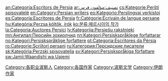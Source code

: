 {{Commonscat|Writers from Iran}}

[[Category:各职业波斯人|Category:各职业波斯人]]
[[Category:各国作家|Category:各国作家]]
[[Category:波斯文学|Category:波斯文学]]
[[Category:伊朗作家|Category:伊朗作家]]

[[an:Categoría:Escritors_de_Persia|an:Categoría:Escritors de Persia]]
[[ar:تصنيف:مؤلفون_فرس|ar:تصنيف:مؤلفون فرس]]
[[cs:Kategorie:Perští_spisovatelé|cs:Kategorie:Perští spisovatelé]]
[[en:Category:Persian_writers|en:Category:Persian writers]]
[[eo:Kategorio:Perslingvaj_verkistoj|eo:Kategorio:Perslingvaj verkistoj]]
[[es:Categoría:Escritores_de_Persia|es:Categoría:Escritores de Persia]]
[[fr:Catégorie:Écrivain_de_langue_persane|fr:Catégorie:Écrivain de langue persane]]
[[hu:Kategória:Perzsa_költők,_írók|hu:Kategória:Perzsa költők, írók]]
[[ko:분류:페르시아의_작가|ko:분류:페르시아의 작가]]
[[la:Categoria:Auctores_Persici|la:Categoria:Auctores Persici]]
[[lv:Kategorija:Persiešu_rakstnieki|lv:Kategorija:Persiešu rakstnieki]]
[[mn:Ангилал:Персийн_зохиолчид|mn:Ангилал:Персийн зохиолчид]]
[[nn:Kategori:Persiskspråklege_forfattarar|nn:Kategori:Persiskspråklege forfattarar]]
[[no:Kategori:Persiskspråklige_forfattere|no:Kategori:Persiskspråklige forfattere]]
[[pt:Categoria:Escritores_da_Pérsia|pt:Categoria:Escritores da Pérsia]]
[[ro:Categorie:Scriitori_persani|ro:Categorie:Scriitori persani]]
[[ru:Категория:Персидские_писатели|ru:Категория:Персидские писатели]]
[[sk:Kategória:Perzskí_spisovatelia|sk:Kategória:Perzskí spisovatelia]]
[[sv:Kategori:Persiskspråkiga_författare|sv:Kategori:Persiskspråkiga författare]]
[[sw:Jamii:Waandishi_wa_Uajemi|sw:Jamii:Waandishi wa Uajemi]]